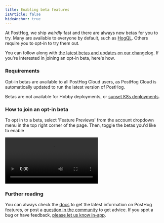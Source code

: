 ```yaml
---
title: Enabling beta features
isArticle: false
hideAnchor: true
---
```


At PostHog, we ship _weirdly_ fast and there are always new betas for you to try. Many are available to everyone by default, such as [HogQL](/docs/hogql). Others require you to opt-in to try them out.

You can follow along with [the latest betas and updates on our changelog](/changelog). If you're interested in joining an opt-in beta, here's how.

### Requirements

Opt-in betas are available to all PostHog Cloud users, as PostHog Cloud is automatically updated to run the latest version of PostHog. 

Betas are not available for Hobby deployments, or [sunset K8s deployments](/blog/sunsetting-helm-support-posthog). 

### How to join an opt-in beta

To opt in to a beta, select 'Feature Previews' from the account dropdown menu in the top right corner of the page. Then, toggle the betas you'd like to enable

![How to enable PostHog betas](./images/how-to-enable-betas.mp4)

### Further reading
You can always check the [docs](/docs) to get the latest information on PostHog features, or post a [question in the community](/questions) to get advice. If you spot a bug or have feedback, [please let us know in-app](http://app.posthog.com/home#supportModal).